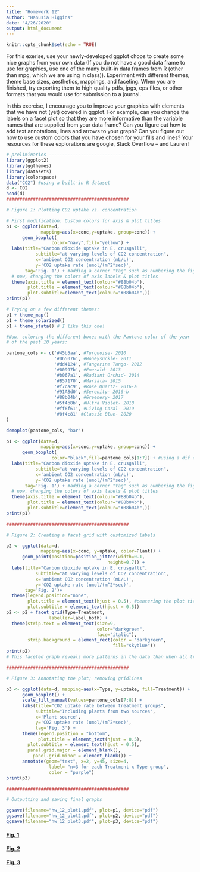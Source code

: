 ```yaml
---
title: "Homework 12"
author: "Hanusia Higgins"
date: "4/26/2020"
output: html_document
---
```


```r
knitr::opts_chunk$set(echo = TRUE)
```

For this exerise, use your newly-developed ggplot chops to create some nice graphs from your own data (If you do not have a good data frame to use for graphics, use one of the many built-in data frames from R (other than mpg, which we are using in class)). Experiment with different themes, theme base sizes, aesthetics, mappings, and faceting. When you are finished, try exporting them to high quality pdfs, jpgs, eps files, or other formats that you would use for submission to a journal.

In this exercise, I encourage you to improve your graphics with elements that we have not (yet) covered in ggplot. For example, can you change the labels on a facet plot so that they are more informative than the variable names that are supplied from your data frame? Can you figure out how to add text annotations, lines and arrows to your graph? Can you figure out how to use custom colors that you have chosen for your fills and lines? Your resources for these explorations are google, Stack Overflow – and Lauren!

```r

# preliminaries -------------------------------
library(ggplot2)
library(ggthemes)
library(datasets)
library(colorspace)
data("CO2") #using a built-in R dataset
d <- CO2
head(d)
##############################################

# Figure 1: Plotting CO2 uptake vs. concentration 

# First modification: Custom colors for axis & plot titles
p1 <- ggplot(data=d,
             mapping=aes(x=conc,y=uptake, group=conc)) +
      geom_boxplot(
                 color="navy",fill="yellow") +
  labs(title="Carbon dioxide uptake in E. crusgalli",
           subtitle="at varying levels of CO2 concentration",
           x='ambient CO2 concentration (mL/L)',
           y='CO2 uptake rate (umol/(m^2*sec)',
       tag='Fig. 1') + #adding a corner "tag" such as numbering the figure
  # now, changing the colors of axis labels & plot titles
  theme(axis.title = element_text(colour="#88b04b"), 
        plot.title = element_text(colour="#88b04b"),
        plot.subtitle=element_text(colour="#88b04b",))
print(p1)

# Trying on a few different themes:
p1 + theme_map()
p1 + theme_solarized()
p1 + theme_stata() # I like this one!

#Now, coloring the different boxes with the Pantone color of the year
# of the past 10 years:

pantone_cols <- c('#45b5aa', #Turquoise- 2010
                  '#D65076', #Honeysuckle- 2011
                  '#dd4124', #Tangerine Tango- 2012
                  '#00997b', #Emerald- 2013
                  '#b067a1', #Radiant Orchid- 2014
                  '#B57170', #Marsala- 2015
                  '#f7cac9', #Rose Quartz- 2016-a
                  '#91A8d0', #Serenity- 2016-b
                  '#88b04b', #Greenery- 2017
                  '#5f4b8b', #Ultra Violet- 2018
                  '#ff6f61', #Living Coral- 2019
                  '#0f4c81' #Classic Blue- 2020
)

demoplot(pantone_cols, "bar")

p1 <- ggplot(data=d,
             mapping=aes(x=conc,y=uptake, group=conc)) +
      geom_boxplot(
                 color="black",fill=pantone_cols[1:7]) + #using a dif color for each box
  labs(title="Carbon dioxide uptake in E. crusgalli",
           subtitle="at varying levels of CO2 concentration",
           x='ambient CO2 concentration (mL/L)',
           y='CO2 uptake rate (umol/(m^2*sec)',
       tag='Fig. 1') + #adding a corner "tag" such as numbering the figure
  # now, changing the colors of axis labels & plot titles
  theme(axis.title = element_text(colour="#88b04b"), 
        plot.title = element_text(colour="#88b04b"),
        plot.subtitle=element_text(colour="#88b04b",))
print(p1)

##############################################

# Figure 2: Creating a facet grid with customized labels

p2 <- ggplot(data=d,
             mapping=aes(x=conc, y=uptake, color=Plant)) +
      geom_point(position=position_jitter(width=0.1,
                                      height=0.7)) +
  labs(title="Carbon dioxide uptake in E. crusgalli",
           subtitle="at varying levels of CO2 concentration",
           x='ambient CO2 concentration (mL/L)',
           y='CO2 uptake rate (umol/(m^2*sec)',
       tag='Fig. 2')+
  theme(legend.position="none",
        plot.title = element_text(hjust = 0.5), #centering the plot title & subtitle
        plot.subtitle = element_text(hjust = 0.5))
p2 <- p2 + facet_grid(Type~Treatment, 
                labeller=label_both) +
  theme(strip.text = element_text(size=9,
                                  color="darkgreen", 
                                  face="italic"),
        strip.background = element_rect(color = "darkgreen",
                                        fill="skyblue"))
print(p2)
# This faceted graph reveals more patterns in the data than when all treatment groups are lumped togehter. For example, the difference in maximum CO2 uptake between chilled vs. non-chilled plants is larger in plants from Missouri than in plants from Quebec.

##############################################

# Figure 3: Annotating the plot; removing gridlines

p3 <- ggplot(data=d, mapping=aes(x=Type, y=uptake, fill=Treatment)) +       
      geom_boxplot() +
      scale_fill_manual(values=pantone_cols[7:8]) +
      labs(title="CO2 uptake rate between treatment groups",
           subtitle="Including plants from two sources",
           x='Plant source',
           y='CO2 uptake rate (umol/(m^2*sec)',
           tag='Fig. 3') +
      theme(legend.position = "bottom",
            plot.title = element_text(hjust = 0.5),
        plot.subtitle = element_text(hjust = 0.5),
        panel.grid.major = element_blank(), 
          panel.grid.minor = element_blank()) +
      annotate(geom="text", x=2, y=45, size=4, 
                label= "n=3 for each Treatment x Type group",
                color = "purple")
print(p3)

##############################################

# Outputting and saving final graphs

ggsave(filename="hw_12_plot1.pdf", plot=p1, device="pdf")
ggsave(filename="hw_12_plot2.pdf", plot=p2, device="pdf")
ggsave(filename="hw_12_plot3.pdf", plot=p3, device="pdf")

```
#### [Fig. 1](https://hanusia.github.io/HigginsBio381/hw_12_plot1.pdf)
#### [Fig. 2](https://hanusia.github.io/HigginsBio381/hw_12_plot2.pdf)
#### [Fig. 3](https://hanusia.github.io/HigginsBio381/hw_12_plot3.pdf)

